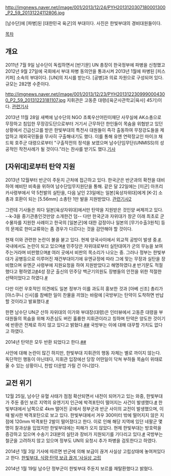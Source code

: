 http://imgnews.naver.net/image/001/2013/12/24/PYH2013120307180001300_P2_59_20131224112806.jpg

[남수단]에 [파병]된 [대한민국 육군]의 부대이다. 사진은 한빛부대의 경비대원들이다.

[[목차]]
== 개요 ==
2011년 7월 9일 남수단이 독립하면서 [반기문] UN 총장이 한국정부에 파병을 신청했고 2012년 9월 27일에 국회에서 부대 파병 동의안을 통과시켜 2013년 1월에 파병된 [피스키퍼] 소속의 부대이다. [UN]의 지시를 받는다. [공병]과 의료 자원으로 구성되어 있다. 규모는 282명 수준이다.

http://imgnews.naver.net/image/001/2013/12/23/PYH2013122309990004300_P2_59_20131223181107.jpg
지휘관은 고동준 대령([육군사관학교|육사] 45기)이다. [http://imgnews.naver.net/image/001/2013/12/23/PYH2013122309990004300_P2_59_20131223181107.jpg 관련기사]

2013년 11월 28일 새벽에 남수단의 NGO 초록우산어린이재단 사무실에 AK소총으로 무장하고 침입한 무장강도단으로부터 거기서 근무하던 한인들이 목숨을 위협받고 있던 상황에서 긴급신고를 받은 한빛부대의 특전사 대원들이 즉각 출동하여 무장강도들을 제압하고 재외국민들을 무사히 구출해내기도 했다. 이를 통해 유엔 연락장교인 마이크 채드윅 호주군 대령으로부터 "구출작전의 정석을 보였으며 남수단임무단(UNMISS)의 성공적인 작전사례가 될 것이다.”라는 찬사를 받기도 했다.[http://kookbang.dema.mil.kr/kookbangWeb/view.do?ntt_writ_date=20140710&parent_no=18&bbs_id=BBSMSTR_000000000138 기사]  

== [자위대]로부터 탄약 지원 ==
2013년 12월부터 반군이 주둔지 근처에 접근하고 있다. 한국군은 반군과의 확전을 대비하여 예비탄 비축을 위하여 남수단임무지원단을 통해. 같은 달 22일에는 [미군] 아프리카사령부에서 약 5천발의 실탄을, 다음 날인 23일에는 일본[육상자위대]에게 [K-2] 소총과 호환이 되는 [5.56mm] 소총탄 1만 발을 지원받았다. [http://news.naver.com/main/read.nhn?mode=LSD&mid=sec&sid1=100&oid=023&aid=0002645692 관련기사][http://news.naver.com/main/read.nhn?mode=LS2D&mid=shm&sid1=100&sid2=267&oid=001&aid=0006667560 2]

그런데 기사들은 죄다 일본[육상자위대]에서만 탄약을 지원받은 것인양 써제끼고 있다. --k-3을 중기관총인것만양 소개한건 덤-- 다만 한국군과 자위대가 창군 이래 최초로 군수물자를 지원한 사례이고 한국의 [일본군]에 대한 감정이나 일본의 [무기수출3원칙] 등의 문제로 한미교류와는 좀 경우가 다르다는 것을 감안해야 할 것이다.

현재 이와 관련한 논란이 불을 붇고 있다. 현제 양국사이에서 외교적 공방이 발생 중.[http://m.news.naver.com/read.nhn?mode=LSD&mid=sec&sid1=159&oid=449&aid=0000003102 #]. 국내에서도 논란이 되고 있으며[http://m.news.naver.com/read.nhn?mode=LSD&mid=sec&sid1=100&oid=008&aid=0003176361 #] 민주당은 자위대로부터 실탄대여가 군의 무능을 보여 주는거라며 비판했으며[http://m.news.naver.com/read.nhn?mode=LSD&mid=sec&sid1=100&oid=034&aid=0002577029 #] 여러 곳에서 비판의 목소리가 나오는 중. 그러나 정부는 한빛부대가 공병등으로 이루어진 재건부대이기에 유엔규정에 따라 그에 맞는 무장과 실탄을 장비했으며 유엔군 사령부에 지원요청을 하여 지원받았다고 해명하였다.[http://m.news.naver.com/read.nhn?mode=LSD&mid=sec&sid1=100&oid=022&aid=0002614265 #]  반기문도 적절했다고 평하였고[http://m.news.naver.com/read.nhn?mode=LSD&mid=sec&sid1=104&oid=034&aid=0002576654 #]4성 장군 출신의 민주당 백군기의원도 장병들의 안전을 위한 적절한 선택이었다고 하였다.[http://m.news.naver.com/read.nhn?mode=LSD&mid=sec&sid1=100&oid=421&aid=0000613932 #]

다만 이런 우호적인 의견에도 일본 정부가 이를 과도히 홍보한 것과 [아베 신조] 총리가 [야스쿠니 신사]를 참배한 일이 찬물을 끼얹는 바람에 [국방부]는 탄약이 도착하면 반납할 것이라고 발표했다.[http://m.news.naver.com/read.nhn?mode=LSD&mid=sec&sid1=100&oid=022&aid=0002614910 #]

한편 남수단 UN군 산하 자위대의 이가와 부대장(대령)은 인터뷰에서 고동준 대령을 부대원들의 목숨을 위해 자존심도 버린 훌륭한 지휘관이라고 칭하며 탄약은 양도한 것이기에 반환은 전제로 하지 않고 있다고 밝혔다.[http://m.news.naver.com/read.nhn?mode=LSD&mid=sec&sid1=100&oid=001&aid=0006695994 #][http://m.news.naver.com/read.nhn?mode=LSD&mid=sec&sid1=004&oid=421&aid=0000637683 #] 국방부는 이에 대해 대꾸할 가치도 없다고 하였다.

2014년 탄약은 모두 반환 되었다고 한다.[http://m.news.naver.com/read.nhn?mode=LSD&mid=sec&sid1=004&oid=421&aid=0000643918 #][http://m.news.naver.com/read.nhn?mode=LSD&mid=sec&sid1=100&oid=277&aid=0003173668 #]

사안에 대해 논란이 많긴 하지만, 한빛부대 지휘관의 행동 자체는 별로 까이지 않는다. 독단적인 행동이 아닌데다, 지휘관 입장에선 당장 어떤일이 닥쳐 부하들 목숨이 위태로울 수 있는 상황이니, 찬밥 더운밥 가릴 건 아니었다.    
== 교전 위기 ==
12월 25일, 남수단 유혈 사태가 점점 확산되면서 내전이 되어가고 있는 와중, 한빛부대가 주둔 중인 보르 지역의 유엔기지 인근에 박격포탄이 떨어지는 사건이 발생했다.[http://m.news.naver.com/read.nhn?mode=LSD&mid=sec&sid1=100&oid=052&aid=0000494426 #] 한빛부대에서 남쪽으로 4km 떨어진 곳에서 정부군과 반군 사이의 교전이 발생했으며, 이때 발사한 박격포탄으로 보고 있다. 한빛부대에서 겨우 300미터 밖에 떨어지지 않은 지점에 120mm 박격포탄 2발이 떨어졌다고 한다. 이로 인해 해당 지역에 있던 네팔군 몇 명이 찰과상을 입었지만 한빛부대에는 피해가 오지 않았다.  현제 한빛부대는 방호력을 증강하고 있으며 수송기 2대분의 실탄과 장비가 지원되기를 기다리고 있다.[http://m.news.naver.com/read.nhn?mode=LSD&mid=sec&sid1=100&oid=022&aid=0002614043 #] 국방부는 철군을 고려하지 않고 있으며 정부도 UN의 요청시 추가 파병을 검토한다고 하였다.

2014년 1월 3일 기사에 따르면 반군에 의해 보급이 끊겨 사실상 고립상태에 놓여져있다고 한다.
[http://news.naver.com/main/ranking/read.nhn?mid=etc&sid1=111&rankingType=popular_day&oid=449&aid=0000003977&date=20140104&type=&rankingSectionId=100&rankingSeq=1 한빛부대, 식량·탄약 보급 끊겨 ‘사실상 고립]

2014년 1월 19일 남수단 정부군이 한빛부대 주둔지 보르를 재탈환했다고 밝혔다.
